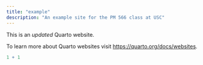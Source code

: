 ```yaml
---
title: "example"
description: "An example site for the PM 566 class at USC"
---
```


This is an *updated* Quarto website.

To learn more about Quarto websites visit <https://quarto.org/docs/websites>.

```r
1 + 1
```
